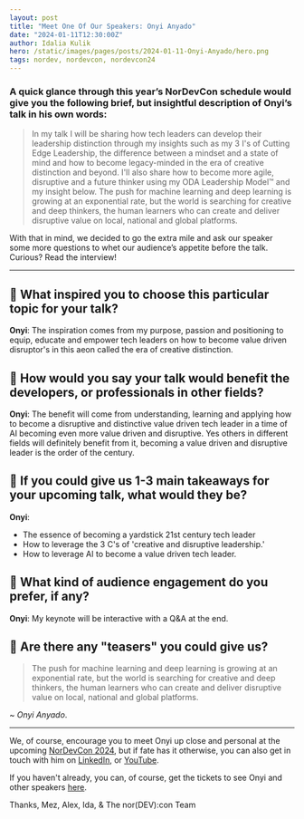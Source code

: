 ```yaml
---
layout: post
title: "Meet One Of Our Speakers: Onyi Anyado"
date: "2024-01-11T12:30:00Z"
author: Idalia Kulik
hero: /static/images/pages/posts/2024-01-11-Onyi-Anyado/hero.png
tags: nordev, nordevcon, nordevcon24
---
```


### A quick glance through this year’s NorDevCon schedule would give you the following brief, but insightful description of Onyi’s talk in his own words:

> In my talk I will be sharing how tech leaders can develop their leadership distinction through my insights such as my 3 I's of Cutting Edge Leadership, the difference between a mindset and a state of mind and how to become legacy-minded in the era of creative distinction and beyond. I'll also share how to become more agile, disruptive and a future thinker using my ODA Leadership Model™ and my insight below. The push for machine learning and deep learning is growing at an exponential rate, but the world is searching for creative and deep thinkers, the human learners who can create and deliver disruptive value on local, national and global platforms.

With that in mind, we decided to go the extra mile and ask our speaker some more questions to whet our audience’s appetite before the talk. Curious? Read the interview!

---

## 📣 What inspired you to choose this particular topic for your talk?

**Onyi**: The inspiration comes from my purpose, passion and positioning to equip, educate and empower tech leaders on how to become value driven disruptor's in this aeon called the era of creative distinction.

## 📣 How would you say your talk would benefit the developers, or professionals in other fields?

**Onyi**: The benefit will come from understanding, learning and applying how to become a disruptive and distinctive value driven tech leader in a time of AI becoming even more value driven and disruptive. Yes others in different fields will definitely benefit from it, becoming a value driven and disruptive leader is the order of the century.

## 📣 If you could give us 1-3 main takeaways for your upcoming talk, what would they be?

**Onyi**:

* The essence of becoming a yardstick 21st century tech leader
* How to leverage the 3 C's of 'creative and disruptive leadership.'
* How to leverage AI to become a value driven tech leader.

## 📣 What kind of audience engagement do you prefer, if any?

**Onyi**: My keynote will be interactive with a Q&A at the end.

## 📣 Are there any "teasers" you could give us?

> The push for machine learning and deep learning is growing at an exponential rate, but the world is searching for creative and deep thinkers, the human learners who can create and deliver disruptive value on local, national and global platforms.

~ _Onyi Anyado_.

----

We, of course, encourage you to meet Onyi up close and personal at the upcoming [NorDevCon 2024](https://ti.to/norfolkdevelopers/nordevcon-24), but if fate has it otherwise, you can also get in touch with him on [LinkedIn](https://www.linkedin.com/in/onyianyado), or [YouTube](https://youtu.be/Yni9YeQedYk).

If you haven't already, you can, of course, get the tickets to see Onyi and other speakers [here](https://ti.to/norfolkdevelopers/nordevcon-24).

Thanks,
Mez, Alex, Ida, & The nor(DEV):con Team
